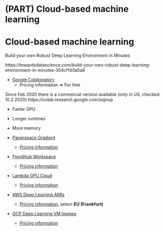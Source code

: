 # (PART) Cloud-based machine learning{-} 

# Cloud-based machine learning {#CloudBasedMl} 

Build your own Robust Deep Learning Environment in Minutes

https://towardsdatascience.com/build-your-own-robust-deep-learning-environment-in-minutes-354cf140a5a6 

- [Google Colaboratory](https://colab.research.google.com/) 
    - Pricing information => For free
    
Since Feb 2020 there is a commercial version available (only in US, checked 10.2.2020) https://colab.research.google.com/signup

- Faster GPU
- Longer runtimes
- More memory
    
- [Paperspace Gradient](https://www.paperspace.com/gradient) 
    - [Pricing information](https://gradient.paperspace.com/pricing)
- [FloydHub Workspace](https://www.floydhub.com/product/build)
    - [Pricing information](https://www.floydhub.com/pricing)
- [Lambda GPU Cloud](https://lambdalabs.com/service/gpu-cloud)
    - [Pricing information](https://lambdalabs.com/service/gpu-cloud)
- [AWS Deep Learning AMIs](https://aws.amazon.com/machine-learning/amis/)
    - [Pricing information](https://aws.amazon.com/sagemaker/pricing/), select **EU (Frankfurt)**
- [GCP Deep Learning VM Images](https://cloud.google.com/deep-learning-vm)
    - [Pricing information](https://cloud.google.com/pricing)

